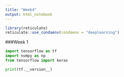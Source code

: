 ```yaml
---
title: "Week4"
output: html_notebook
---
```


```r
library(reticulate)
reticulate::use_condaenv(condaenv = "deeplearning")

```

###Week 1

```python
import tensorflow as tf
import numpy as np
from tensorflow import keras

print(tf.__version__)
```

